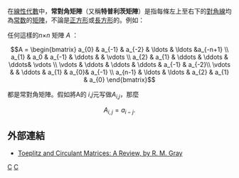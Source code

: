 在[[線性代數|線性代數]]中，'''常對角矩陣'''（又稱'''特普利茨矩陣'''）是指每條左上至右下的[[對角線|對角線]]均為[[常数|常数]]的[[矩陣|矩陣]]，不論是[[正方形|正方形]]或[[長方形|長方形]]的。例如：

任何這樣的''n''×''n'' 矩陣 ''A'' ：

:<math>
A =
\begin{bmatrix}
  a_{0} & a_{-1} & a_{-2} & \ldots & \ldots  &a_{-n+1}  \\
  a_{1} & a_0  & a_{-1} &  \ddots   &  &  \vdots \\
  a_{2}    & a_{1} & \ddots  & \ddots & \ddots& \vdots \\ 
 \vdots &  \ddots & \ddots &   \ddots  & a_{-1} & a_{-2}\\
 \vdots &         & \ddots & a_{1} & a_{0}&  a_{-1} \\
a_{n-1} &  \ldots & \ldots & a_{2} & a_{1} & a_{0}
\end{bmatrix}  
</math>

都是常對角矩陣。假如將A的 ''i'',''j''元写做''A''<sub>''i'',''j''</sub>，那麼

:<math>A_{i,j} = a_{i-j}.</math> 

==外部連結==
*[http://www-ee.stanford.edu/~gray/toeplitz.pdf Toeplitz and Circulant Matrices: A Review, by R. M. Gray] {{Wayback|url=http://www-ee.stanford.edu/~gray/toeplitz.pdf |date=20131111110156 }}

[[Category:矩陣|C]]
[[Category:數值線性代數|C]]